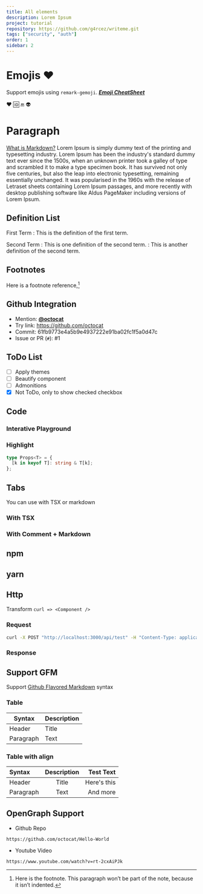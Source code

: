```yaml
---
title: All elements
description: Lorem Ipsum
project: tutorial
repository: https://github.com/g4rcez/writeme.git
tags: ["security", "auth"]
order: 1
sidebar: 2
---
```


<TableOfContent />

# Emojis :heart:

Support emojis using `remark-gemoji`. [**_Emoji CheatSheet_**](https://www.webfx.com/tools/emoji-cheat-sheet/)

:heart: :id: :end: :alien:

# Paragraph

[What is Markdown?](https://www.markdownguide.org/extended-syntax/)
Lorem Ipsum is simply dummy text of the printing and typesetting industry. Lorem Ipsum has been the industry's standard dummy text ever since the 1500s, when an unknown printer took a galley of type and scrambled it to make a type specimen book. It has survived not only five centuries, but also the leap into electronic typesetting, remaining essentially unchanged. It was popularised in the 1960s with the release of Letraset sheets containing Lorem Ipsum passages, and more recently with desktop publishing software like Aldus PageMaker including versions of Lorem Ipsum.

## Definition List

First Term
: This is the definition of the first term.

Second Term
: This is one definition of the second term.
: This is another definition of the second term.

## Footnotes

Here is a footnote reference,[^1]

[^1]:
    Here is the footnote.
    This paragraph won’t be part of the note, because it
    isn’t indented.

## Github Integration

- Mention: [**@octocat**](https://github.com/octocat)
- Try link: https://github.com/octocat
- Commit: 61fb9773e4a5b9e4937222e91ba02fc1f5a0d47c
- Issue or PR (`#`): #1

## ToDo List

- [ ] Apply themes
- [ ] Beautify component
- [ ] Admonitions
- [x] Not ToDo, only to show checked checkbox

## Code

### Interative Playground

<Playground />

### Highlight

```typescript
type Props<T> = {
  [k in keyof T]: string & T[k];
};
```

## Tabs

You can use with TSX or markdown

### With TSX

<Tabs default="yarn">
  <Tab id="yarn">
    <CodeHighlight language="bash" code="yarn add -E @g4rcez/writeme" />
  </Tab>
  <Tab id="npm">
    <CodeHighlight language="bash" code="npm i -E @g4rcez/writeme" />
  </Tab>
</Tabs>

### With Comment + Markdown

<!--|tabs yarn-->

## npm

<CodeHighlight language="bash" code="npm i -E @g4rcez/writeme" />

## yarn

<CodeHighlight language="bash" code="yarn add -E @g4rcez/writeme" />

<!--/tabs-->

## Http

Transform `curl => <Component />`

### Request

```bash type=request
curl -X POST "http://localhost:3000/api/test" -H "Content-Type: application/json" -d '{"email":"write@me.com"}'
```

### Response

<HttpResponse />

## Support GFM

Support [Github Flavored Markdown](https://www.markdownguide.org/extended-syntax/) syntax

### Table

| Syntax    | Description |
| --------- | ----------- |
| Header    | Title       |
| Paragraph | Text        |

### Table with align

| Syntax    | Description |   Test Text |
| :-------- | :---------: | ----------: |
| Header    |    Title    | Here's this |
| Paragraph |    Text     |    And more |

## OpenGraph Support

- Github Repo
```ogp type=ogp className="justify-center text-center"
https://github.com/octocat/Hello-World
```


- Youtube Video
```ogp type=ogp className="justify-center text-center"
https://www.youtube.com/watch?v=rt-2cxAiPJk
```
